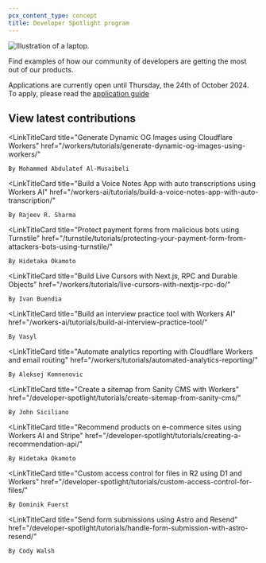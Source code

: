 ```yaml
---
pcx_content_type: concept
title: Developer Spotlight program
---
```



![Illustration of a laptop.](~/assets/images/developer_spotlight/developer_spotlight.png)

Find examples of how our community of developers are getting the most out of our products.

Applications are currently open until Thursday, the 24th of October 2024. To apply, please read the [application guide](/developer-spotlight/application-guide/)

## View latest contributions

<LinkTitleCard
	title="Generate Dynamic OG Images using Cloudflare Workers"
	href="/workers/tutorials/generate-dynamic-og-images-using-workers/"
>
	By Mohammed Abdulatef Al-Musaibeli
</LinkTitleCard>

<LinkTitleCard
	title="Build a Voice Notes App with auto transcriptions using Workers AI"
	href="/workers-ai/tutorials/build-a-voice-notes-app-with-auto-transcription/"
>
	By Rajeev R. Sharma
</LinkTitleCard>

<LinkTitleCard
	title="Protect payment forms from malicious bots using Turnstile"
	href="/turnstile/tutorials/protecting-your-payment-form-from-attackers-bots-using-turnstile/"
>
	By Hidetaka Okamoto
</LinkTitleCard>

<LinkTitleCard
	title="Build Live Cursors with Next.js, RPC and Durable Objects"
	href="/workers/tutorials/live-cursors-with-nextjs-rpc-do/"
>
	By Ivan Buendia
</LinkTitleCard>

<LinkTitleCard
	title="Build an interview practice tool with Workers AI"
	href="/workers-ai/tutorials/build-ai-interview-practice-tool/"
>
	By Vasyl
</LinkTitleCard>

<LinkTitleCard
	title="Automate analytics reporting with Cloudflare Workers and email routing"
	href="/workers/tutorials/automated-analytics-reporting/"
>
	By Aleksej Komnenovic
</LinkTitleCard>

<LinkTitleCard
	title="Create a sitemap from Sanity CMS with Workers"
	href="/developer-spotlight/tutorials/create-sitemap-from-sanity-cms/"
>
	By John Siciliano
</LinkTitleCard>

<LinkTitleCard
	title="Recommend products on e-commerce sites using Workers AI and Stripe"
	href="/developer-spotlight/tutorials/creating-a-recommendation-api/"
>
	By Hidetaka Okamoto
</LinkTitleCard>

<LinkTitleCard
	title="Custom access control for files in R2 using D1 and Workers"
	href="/developer-spotlight/tutorials/custom-access-control-for-files/"
>
	By Dominik Fuerst
</LinkTitleCard>

<LinkTitleCard
	title="Send form submissions using Astro and Resend"
	href="/developer-spotlight/tutorials/handle-form-submission-with-astro-resend/"
>
	By Cody Walsh
</LinkTitleCard>

